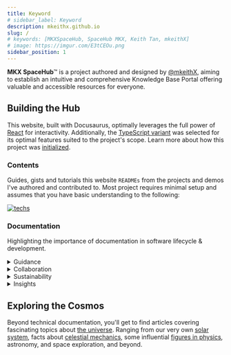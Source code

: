 ```yaml
---
title: Keyword
# sidebar_label: Keyword
description: mkeithx.github.io
slug: /
# keywords: [MKXSpaceHub, SpaceHub MKX, Keith Tan, mkeithX]
# image: https://imgur.com/E3tCEOu.png
sidebar_position: 1
---
```


<!-- ![kitiplex](/img/undraw_website.svg) -->


**MKX SpaceHub**™ is a project authored and designed by [@mkeithX](./me), aiming to establish an intuitive and comprehensive Knowledge Base Portal offering valuable and accessible resources for everyone.


## Building the Hub

This website, built with Docusaurus, optimally leverages the full power of [React](https://react.dev/) for interactivity. Additionally, the  [TypeScript variant](https://docusaurus.io/docs/typescript-support#initialization) was selected for its optimal features suited to the project's scope. Learn more about how this project was [initialized](/docs/configuration). 


### Contents
Guides, gists and tutorials this website `READMEs` from the projects and demos I've authored and contributed to. Most project requires minimal setup and assumes that you have basic understanding to the following:

[![techs](https://skillicons.dev/icons?i=react,js,py,ts,vscode,md,html,css,anaconda&perline=12)](#contents)


### Documentation

Highlighting the importance of documentation in software lifecycle & development.

<details>
<summary>Guidance</summary>

Effective documentation is indispensable in software development for numerous reasons. Primarily, it functions as a comprehensive guide, facilitating developers in comprehending the intricacies of the codebase, thereby easing the tasks of maintenance, troubleshooting, and software updates. Well-structured documentation expedites the onboarding process for new team members, enabling them to swiftly grasp the project's architecture and functionality.

</details>

<details>
<summary>Collaboration</summary>

Documentation fosters collaboration within development teams by establishing a common reference point. It cultivates a shared understanding of the project, its objectives, and the reasoning behind design choices, reducing misunderstandings and fostering efficient teamwork.

</details>

<details>
<summary>Sustainability</summary>

Crucially, documentation is a linchpin for the long-term sustainability of a software project. Serving as a valuable resource for future developers, it facilitates seamless transitions between team members and ensures continued development and support, even in the absence of original team members.

</details>

<details>
<summary>Insights</summary>

In the realm of quality assurance, thorough documentation proves invaluable in testing and debugging. It offers insights into anticipated behaviors, potential edge cases, and known issues, streamlining the identification and resolution of bugs and contributing to the overall stability and reliability of the software.

</details>


## Exploring the Cosmos 

Beyond technical documentation, you'll get to find articles covering fascinating topics about [the universe](../cosmos/). Ranging from our very own [solar system](../cosmos/solar-system/), facts about [celestial mechanics](../cosmos/astrophysics), some influential [figures in physics](../cosmos/legacy), astronomy, and space exploration, and beyond.

